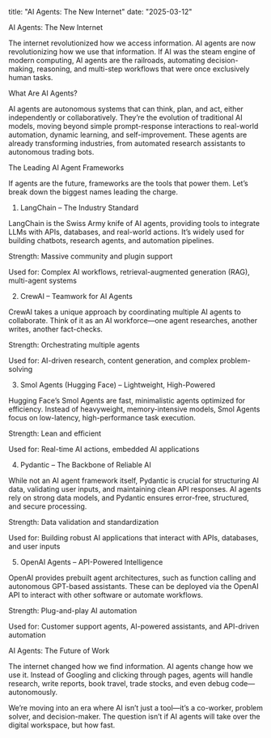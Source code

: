 title: "AI Agents: The New Internet"
date: "2025-03-12"

AI Agents: The New Internet

The internet revolutionized how we access information. AI agents are now revolutionizing how we use that information. If AI was the steam engine of modern computing, AI agents are the railroads, automating decision-making, reasoning, and multi-step workflows that were once exclusively human tasks.

What Are AI Agents?

AI agents are autonomous systems that can think, plan, and act, either independently or collaboratively. They’re the evolution of traditional AI models, moving beyond simple prompt-response interactions to real-world automation, dynamic learning, and self-improvement. These agents are already transforming industries, from automated research assistants to autonomous trading bots.

The Leading AI Agent Frameworks

If agents are the future, frameworks are the tools that power them. Let’s break down the biggest names leading the charge.

1. LangChain – The Industry Standard

LangChain is the Swiss Army knife of AI agents, providing tools to integrate LLMs with APIs, databases, and real-world actions. It’s widely used for building chatbots, research agents, and automation pipelines.

Strength: Massive community and plugin support

Used for: Complex AI workflows, retrieval-augmented generation (RAG), multi-agent systems

2. CrewAI – Teamwork for AI Agents

CrewAI takes a unique approach by coordinating multiple AI agents to collaborate. Think of it as an AI workforce—one agent researches, another writes, another fact-checks.

Strength: Orchestrating multiple agents

Used for: AI-driven research, content generation, and complex problem-solving

3. Smol Agents (Hugging Face) – Lightweight, High-Powered

Hugging Face’s Smol Agents are fast, minimalistic agents optimized for efficiency. Instead of heavyweight, memory-intensive models, Smol Agents focus on low-latency, high-performance task execution.

Strength: Lean and efficient

Used for: Real-time AI actions, embedded AI applications

4. Pydantic – The Backbone of Reliable AI

While not an AI agent framework itself, Pydantic is crucial for structuring AI data, validating user inputs, and maintaining clean API responses. AI agents rely on strong data models, and Pydantic ensures error-free, structured, and secure processing.

Strength: Data validation and standardization

Used for: Building robust AI applications that interact with APIs, databases, and user inputs

5. OpenAI Agents – API-Powered Intelligence

OpenAI provides prebuilt agent architectures, such as function calling and autonomous GPT-based assistants. These can be deployed via the OpenAI API to interact with other software or automate workflows.

Strength: Plug-and-play AI automation

Used for: Customer support agents, AI-powered assistants, and API-driven automation

AI Agents: The Future of Work

The internet changed how we find information. AI agents change how we use it. Instead of Googling and clicking through pages, agents will handle research, write reports, book travel, trade stocks, and even debug code—autonomously.

We’re moving into an era where AI isn’t just a tool—it’s a co-worker, problem solver, and decision-maker. The question isn’t if AI agents will take over the digital workspace, but how fast.
